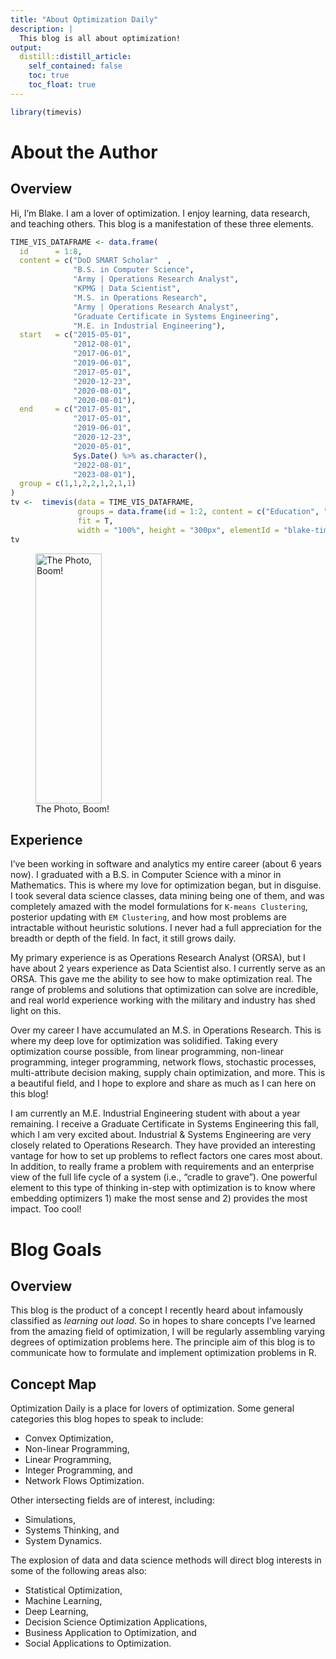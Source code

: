 ```yaml
---
title: "About Optimization Daily"
description: |
  This blog is all about optimization!
output:
  distill::distill_article:
    self_contained: false
    toc: true
    toc_float: true
---
```


```r
library(timevis)
```

# About the Author

## Overview
Hi, I'm Blake. I am a lover of optimization. I enjoy learning, data research, and teaching others. This blog is a manifestation of these three elements.

```r
TIME_VIS_DATAFRAME <- data.frame(
  id      = 1:8,
  content = c("DoD SMART Scholar"  , 
              "B.S. in Computer Science",
              "Army | Operations Research Analyst",
              "KPMG | Data Scientist", 
              "M.S. in Operations Research",
              "Army | Operations Research Analyst",
              "Graduate Certificate in Systems Engineering",
              "M.E. in Industrial Engineering"),
  start   = c("2015-05-01", 
              "2012-08-01", 
              "2017-06-01",
              "2019-06-01",
              "2017-05-01", 
              "2020-12-23",
              "2020-08-01",
              "2020-08-01"),
  end     = c("2017-05-01",
              "2017-05-01", 
              "2019-06-01",
              "2020-12-23",
              "2020-05-01", 
              Sys.Date() %>% as.character(),
              "2022-08-01", 
              "2023-08-01"),
  group = c(1,1,2,2,1,2,1,1)
)
tv <-  timevis(data = TIME_VIS_DATAFRAME, 
               groups = data.frame(id = 1:2, content = c("Education", "Professional")), 
               fit = T,
               width = "100%", height = "300px", elementId = "blake-timevis")
tv
```
![The Photo, Boom!](images/me_edited.jpg){width=50% height=400px}

## Experience

I've been working in software and analytics my entire career (about 6 years now). I graduated with a B.S. in Computer Science with a minor in Mathematics. This is where my love for optimization began, but in disguise. I took several data science classes, data mining being one of them, and was completely amazed with the model formulations for `K-means Clustering`, posterior updating with `EM Clustering`, and how most problems are intractable without heuristic solutions. I never had a full appreciation for the breadth or depth of the field. In fact, it still grows daily.

My primary experience is as Operations Research Analyst (ORSA), but I have about 2 years experience as Data Scientist also. I currently serve as an ORSA. This gave me the ability to see how to make optimization real. The range of problems and solutions that optimization can solve are incredible, and real world experience working with the military and industry has shed light on this.

Over my career I have accumulated an M.S. in Operations Research. This is where my deep love for optimization was solidified. Taking every optimization course possible, from linear programming, non-linear programming, integer programming, network flows, stochastic processes, multi-attribute decision making, supply chain optimization, and more. This is a beautiful field, and I hope to explore and share as much as I can here on this blog!

I am currently an M.E. Industrial Engineering student with about a year remaining. I receive a Graduate Certificate in Systems Engineering this fall, which I am very excited about. Industrial & Systems Engineering are very closely related to Operations Research. They have provided an interesting vantage for how to set up problems to reflect factors one cares most about. In addition, to really frame a problem with requirements and an enterprise view of the full life cycle of a system (i.e., "cradle to grave"). One powerful element to this type of thinking in-step with optimization is to know where embedding optimizers 1) make the most sense and 2) provides the most impact. Too cool!

# Blog Goals

## Overview
This blog is the product of a concept I recently heard about infamously classified as <em>learning out load</em>. So in hopes to share concepts I've learned from the amazing field of optimization, I will be regularly assembling varying degrees of optimization problems here. The principle aim of this blog is to communicate how to formulate and implement optimization problems in R.

## Concept Map

Optimization Daily is a place for lovers of optimization.
Some general categories this blog hopes to speak to include: 

- Convex Optimization, 
- Non-linear Programming,  
- Linear Programming, 
- Integer Programming, and 
- Network Flows Optimization. 

Other intersecting fields are of interest, including: 

- Simulations, 
- Systems Thinking, and 
- System Dynamics.

The explosion of data and data science methods will direct blog interests in some of the following areas also: 

- Statistical Optimization, 
- Machine Learning,
- Deep Learning,
- Decision Science Optimization Applications, 
- Business Application to Optimization, and 
- Social Applications to Optimization. 


